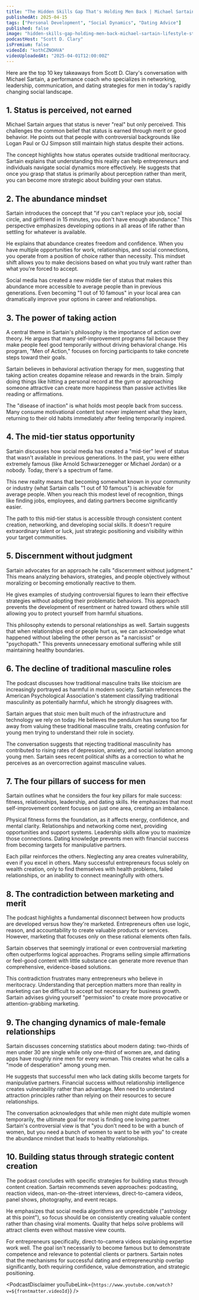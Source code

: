 ```yaml
---
title: "The Hidden Skills Gap That's Holding Men Back | Michael Sartain - Lifestyle Strategist"
publishedAt: 2025-04-15
tags: ["Personal Development", "Social Dynamics", "Dating Advice"]
published: false
image: "hidden-skills-gap-holding-men-back-michael-sartain-lifestyle-strategist.jpg"
podcastHost: "Scott D. Clary"
isPremium: false
videoId: "kothCZNOHVA"
videoUploadedAt: "2025-04-01T12:00:00Z"
---
```



<PodcastSummaryPageLayout frontmatter={frontmatter}>

Here are the top 10 key takeaways from Scott D. Clary's conversation with Michael Sartain, a performance coach who specializes in networking, leadership, communication, and dating strategies for men in today's rapidly changing social landscape.

## 1. Status is perceived, not earned

Michael Sartain argues that status is never "real" but only perceived. This challenges the common belief that status is earned through merit or good behavior. He points out that people with controversial backgrounds like Logan Paul or OJ Simpson still maintain high status despite their actions.

The concept highlights how status operates outside traditional meritocracy. Sartain explains that understanding this reality can help entrepreneurs and individuals navigate social dynamics more effectively. He suggests that once you grasp that status is primarily about perception rather than merit, you can become more strategic about building your own status.

## 2. The abundance mindset

Sartain introduces the concept that "if you can't replace your job, social circle, and girlfriend in 15 minutes, you don't have enough abundance." This perspective emphasizes developing options in all areas of life rather than settling for whatever is available.

He explains that abundance creates freedom and confidence. When you have multiple opportunities for work, relationships, and social connections, you operate from a position of choice rather than necessity. This mindset shift allows you to make decisions based on what you truly want rather than what you're forced to accept.

Social media has created a new middle tier of status that makes this abundance more accessible to average people than in previous generations. Even becoming "1 out of 10 famous" in your local area can dramatically improve your options in career and relationships.

## 3. The power of taking action

A central theme in Sartain's philosophy is the importance of action over theory. He argues that many self-improvement programs fail because they make people feel good temporarily without driving behavioral change. His program, "Men of Action," focuses on forcing participants to take concrete steps toward their goals.

Sartain believes in behavioral activation therapy for men, suggesting that taking action creates dopamine release and rewards in the brain. Simply doing things like hitting a personal record at the gym or approaching someone attractive can create more happiness than passive activities like reading or affirmations.

The "disease of inaction" is what holds most people back from success. Many consume motivational content but never implement what they learn, returning to their old habits immediately after feeling temporarily inspired.

## 4. The mid-tier status opportunity

Sartain discusses how social media has created a "mid-tier" level of status that wasn't available in previous generations. In the past, you were either extremely famous (like Arnold Schwarzenegger or Michael Jordan) or a nobody. Today, there's a spectrum of fame.

This new reality means that becoming somewhat known in your community or industry (what Sartain calls "1 out of 10 famous") is achievable for average people. When you reach this modest level of recognition, things like finding jobs, employees, and dating partners become significantly easier.

The path to this mid-tier status is accessible through consistent content creation, networking, and developing social skills. It doesn't require extraordinary talent or luck, just strategic positioning and visibility within your target communities.

## 5. Discernment without judgment

Sartain advocates for an approach he calls "discernment without judgment." This means analyzing behaviors, strategies, and people objectively without moralizing or becoming emotionally reactive to them.

He gives examples of studying controversial figures to learn their effective strategies without adopting their problematic behaviors. This approach prevents the development of resentment or hatred toward others while still allowing you to protect yourself from harmful situations.

This philosophy extends to personal relationships as well. Sartain suggests that when relationships end or people hurt us, we can acknowledge what happened without labeling the other person as "a narcissist" or "psychopath." This prevents unnecessary emotional suffering while still maintaining healthy boundaries.

## 6. The decline of traditional masculine roles

The podcast discusses how traditional masculine traits like stoicism are increasingly portrayed as harmful in modern society. Sartain references the American Psychological Association's statement classifying traditional masculinity as potentially harmful, which he strongly disagrees with.

Sartain argues that stoic men built much of the infrastructure and technology we rely on today. He believes the pendulum has swung too far away from valuing these traditional masculine traits, creating confusion for young men trying to understand their role in society.

The conversation suggests that rejecting traditional masculinity has contributed to rising rates of depression, anxiety, and social isolation among young men. Sartain sees recent political shifts as a correction to what he perceives as an overcorrection against masculine values.

## 7. The four pillars of success for men

Sartain outlines what he considers the four key pillars for male success: fitness, relationships, leadership, and dating skills. He emphasizes that most self-improvement content focuses on just one area, creating an imbalance.

Physical fitness forms the foundation, as it affects energy, confidence, and mental clarity. Relationships and networking come next, providing opportunities and support systems. Leadership skills allow you to maximize those connections. Dating knowledge prevents men with financial success from becoming targets for manipulative partners.

Each pillar reinforces the others. Neglecting any area creates vulnerability, even if you excel in others. Many successful entrepreneurs focus solely on wealth creation, only to find themselves with health problems, failed relationships, or an inability to connect meaningfully with others.

## 8. The contradiction between marketing and merit

The podcast highlights a fundamental disconnect between how products are developed versus how they're marketed. Entrepreneurs often use logic, reason, and accountability to create valuable products or services. However, marketing that focuses only on these rational elements often fails.

Sartain observes that seemingly irrational or even controversial marketing often outperforms logical approaches. Programs selling simple affirmations or feel-good content with little substance can generate more revenue than comprehensive, evidence-based solutions.

This contradiction frustrates many entrepreneurs who believe in meritocracy. Understanding that perception matters more than reality in marketing can be difficult to accept but necessary for business growth. Sartain advises giving yourself "permission" to create more provocative or attention-grabbing marketing.

## 9. The changing dynamics of male-female relationships

Sartain discusses concerning statistics about modern dating: two-thirds of men under 30 are single while only one-third of women are, and dating apps have roughly nine men for every woman. This creates what he calls a "mode of desperation" among young men.

He suggests that successful men who lack dating skills become targets for manipulative partners. Financial success without relationship intelligence creates vulnerability rather than advantage. Men need to understand attraction principles rather than relying on their resources to secure relationships.

The conversation acknowledges that while men might date multiple women temporarily, the ultimate goal for most is finding one loving partner. Sartain's controversial view is that "you don't need to be with a bunch of women, but you need a bunch of women to want to be with you" to create the abundance mindset that leads to healthy relationships.

## 10. Building status through strategic content creation

The podcast concludes with specific strategies for building status through content creation. Sartain recommends seven approaches: podcasting, reaction videos, man-on-the-street interviews, direct-to-camera videos, panel shows, photography, and event recaps.

He emphasizes that social media algorithms are unpredictable ("astrology at this point"), so focus should be on consistently creating valuable content rather than chasing viral moments. Quality that helps solve problems will attract clients even without massive view counts.

For entrepreneurs specifically, direct-to-camera videos explaining expertise work well. The goal isn't necessarily to become famous but to demonstrate competence and relevance to potential clients or partners. Sartain notes that the mechanisms for successful dating and entrepreneurship overlap significantly, both requiring confidence, value demonstration, and strategic positioning.

<PodcastDisclaimer
  youTubeLink={`https://www.youtube.com/watch?v=${frontmatter.videoId}`}
/>

</PodcastSummaryPageLayout>

